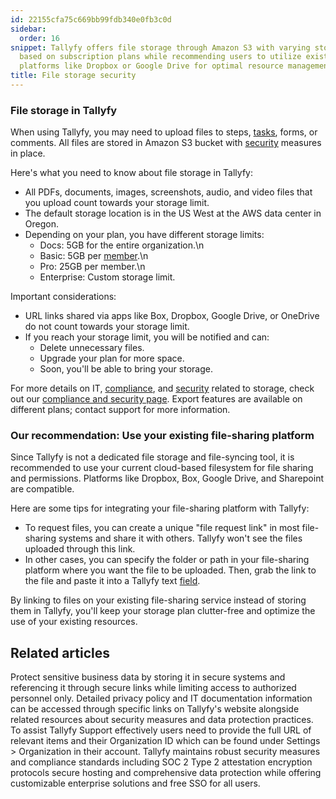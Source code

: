 ```yaml
---
id: 22155cfa75c669bb99fdb340e0fb3c0d
sidebar:
  order: 16
snippet: Tallyfy offers file storage through Amazon S3 with varying storage limits
  based on subscription plans while recommending users to utilize existing file-sharing
  platforms like Dropbox or Google Drive for optimal resource management.
title: File storage security
---
```


### File storage in Tallyfy

When using Tallyfy, you may need to upload files to steps, [tasks](/products/pro/tracking-and-tasks/tasks/), forms, or comments. All files are stored in Amazon S3 bucket with [security](/products/pro/compliance/) measures in place.

Here's what you need to know about file storage in Tallyfy:

- All PDFs, documents, images, screenshots, audio, and video files that you upload count towards your storage limit.
- The default storage location is in the US West at the AWS data center in Oregon.
- Depending on your plan, you have different storage limits:
  - Docs: 5GB for the entire organization.\n
  - Basic: 5GB per [member](/products/pro/documenting/members/).\n
  - Pro: 25GB per member.\n
  - Enterprise: Custom storage limit.

Important considerations:

- URL links shared via apps like Box, Dropbox, Google Drive, or OneDrive do not count towards your storage limit.
- If you reach your storage limit, you will be notified and can:
  - Delete unnecessary files.
  - Upgrade your plan for more space.
  - Soon, you'll be able to bring your storage.

For more details on IT, [compliance](/products/pro/compliance/), and [security](/products/pro/compliance/) related to storage, check out our [compliance and security page](https://tallyfy.com/legal/compliance-security/). Export features are available on different plans; contact support for more information.

### Our recommendation: Use your existing file-sharing platform

Since Tallyfy is not a dedicated file storage and file-syncing tool, it is recommended to use your current cloud-based filesystem for file sharing and permissions. Platforms like Dropbox, Box, Google Drive, and Sharepoint are compatible.

Here are some tips for integrating your file-sharing platform with Tallyfy:

- To request files, you can create a unique "file request link" in most file-sharing systems and share it with others. Tallyfy won't see the files uploaded through this link.
- In other cases, you can specify the folder or path in your file-sharing platform where you want the file to be uploaded. Then, grab the link to the file and paste it into a Tallyfy text [field](/products/pro/tracking-and-tasks/tasks/what-are-form-fields-in-tallyfy/).

By linking to files on your existing file-sharing service instead of storing them in Tallyfy, you'll keep your storage plan clutter-free and optimize the use of your existing resources.


## Related articles
<CardGrid>
<LinkTitleCard header="<b>Tracking And Tasks > Protect sensitive data</b>" href="/products/pro/tracking-and-tasks/how-can-i-protect-sensitive-data-in-tallyfy/" > Protect sensitive business data by storing it in secure systems and referencing it through secure links while limiting access to authorized personnel only. </LinkTitleCard>
<LinkTitleCard header="<b>Terms Legals > Tallyfy's privacy policy</b>" href="/products/pro/miscellaneous/terms-legals/where-can-i-find-tallyfys-privacy-policy/" > Detailed privacy policy and IT documentation information can be accessed through specific links on Tallyfy's website alongside related resources about security measures and data protection practices. </LinkTitleCard>
<LinkTitleCard header="<b>Support > Provide necessary info to Tallyfy's support team</b>" href="/products/pro/miscellaneous/support/how-to-provide-necessary-info-to-tallyfy-support/" > To assist Tallyfy Support effectively users need to provide the full URL of relevant items and their Organization ID which can be found under Settings > Organization in their account. </LinkTitleCard>
<LinkTitleCard header="<b>Miscellaneous > Terms & legals</b>" href="/products/pro/miscellaneous/terms-legals/" > Tallyfy maintains robust security measures and compliance standards including SOC 2 Type 2 attestation encryption protocols secure hosting and comprehensive data protection while offering customizable enterprise solutions and free SSO for all users. </LinkTitleCard>
</CardGrid>